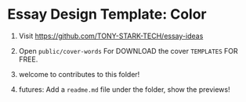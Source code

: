 # Essay Design Template: Color


<Color />

1. Visit https://github.com/TONY-STARK-TECH/essay-ideas

2. Open `public/cover-words` For DOWNLOAD the cover `TEMPLATES` FOR FREE.

3. welcome to contributes to this folder!

4. futures: Add a `readme.md` file under the folder, show the previews!
